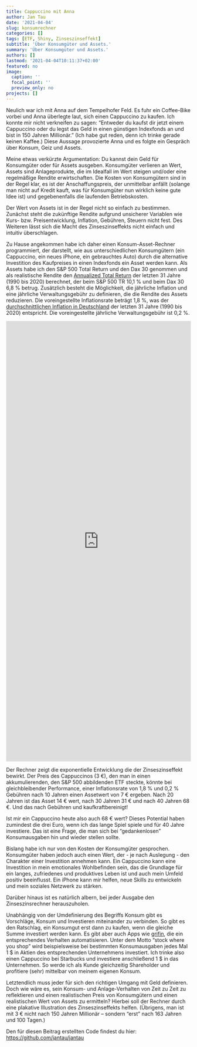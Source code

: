 ```yaml
---
title: Cappuccino mit Anna
author: Jan Tau
date: '2021-04-04'
slug: konsumrechner
categories: []
tags: [ETF, Shiny, Zinseszinseffekt]
subtitle: 'Über Konsumgüter und Assets.'
summary: 'Über Konsumgüter und Assets.'
authors: []
lastmod: '2021-04-04T10:11:37+02:00'
featured: no
image:
  caption: ''
  focal_point: ''
  preview_only: no
projects: []
---
```


Neulich war ich mit Anna auf dem Tempelhofer Feld. Es fuhr ein Coffee-Bike vorbei und Anna überlegte laut, sich einen Cappuccino zu kaufen. Ich konnte mir nicht verkneifen zu sagen: "Entweder du kaufst dir jetzt einem Cappuccino oder du legst das Geld in einen günstigen Indexfonds an und bist in 150 Jahren Millionär." (Ich habe  gut reden, denn ich trinke gerade keinen Kaffee.) Diese Aussage provozierte Anna und es folgte ein Gespräch über Konsum, Geiz und Assets.

Meine etwas verkürzte Argumentation: Du kannst dein Geld für Konsumgüter oder für Assets ausgeben. Konsumgüter verlieren an Wert, Assets sind Anlageprodukte, die im Idealfall im Wert steigen und/oder eine regelmäßige Rendite erwirtschaften. Die Kosten von Konsumgütern sind in der Regel klar, es ist der Anschaffungspreis, der unmittelbar anfällt (solange man nicht auf Kredit kauft, was für Konsumgüter nun wirklich keine gute Idee ist) und gegebenenfalls die laufenden Betriebskosten. 

Der Wert von Assets ist in der Regel nicht so einfach zu bestimmen. Zunächst steht die zukünftige Rendite aufgrund unsicherer Variablen wie Kurs- bzw. Preisentwicklung, Inflation, Gebühren, Steuern nicht fest. Des Weiteren lässt sich die Macht des Zinseszinseffekts nicht einfach und intuitiv überschlagen.

Zu Hause angekommen habe ich daher einen Konsum-Asset-Rechner programmiert, der darstellt, wie aus unterschiedlichen Konsumgütern (ein Cappuccino, ein neues iPhone, ein gebrauchtes Auto) durch die alternative Investition des Kaufpreises in einen Indexfonds ein Asset werden kann. Als Assets habe ich den S&P 500 Total Return und den Dax 30 genommen und als realistische Rendite den [Annualized Total Return](https://www.investopedia.com/terms/a/annualized-total-return.asp) der letzten 31 Jahre (1990 bis 2020) berechnet, der beim S&P 500 TR 10,1 % und beim Dax 30 6,8 % betrug. Zusätzlich besteht die Möglichkeit, die jährliche Inflation und eine jährliche Verwaltungsgebühr zu definieren, die die Rendite des Assets reduzieren. Die voreingestellte Inflationsrate beträgt 1,8 %, was der [durchschnittlichen Inflation in Deutschland](https://www.laenderdaten.info/Europa/Deutschland/inflationsraten.php) der letzten 31 Jahre (1990 bis 2020) entspricht. Die voreingestellte jährliche Verwaltungsgebühr ist 0,2 %.

<iframe height="1200" width="100%" frameborder="no" src="https://jantau.shinyapps.io/cappuccino/"> </iframe>

Der Rechner zeigt die exponentielle Entwicklung die der Zinseszinseffekt bewirkt. Der Preis des Cappuccinos (3 €), den man in einen akkumulierenden, den S&P 500 abbildenden ETF steckte, könnte bei gleichbleibender Performance, einer Inflationsrate von 1,8 % und 0,2 % Gebühren nach 10 Jahren einen Assetwert von 7 € ergeben. Nach 20 Jahren ist das Asset 14 € wert, nach 30  Jahren 31 € und nach 40 Jahren 68 €. Und das nach Gebühren und kaufkraftbereinigt!

Ist mir ein Cappuccino heute also auch 68 € wert? Dieses Potential haben zumindest die drei Euro, wenn ich das lange Spiel spiele und für 40 Jahre investiere. Das ist eine Frage, die man sich bei "gedankenlosen" Konsumausgaben hin und wieder stellen sollte. 

Bislang habe ich nur von den Kosten der Konsumgüter gesprochen. Konsumgüter haben jedoch auch einen Wert, der - je nach Auslegung - den Charakter einer Investition annehmen kann. Ein Cappuccino kann eine Investition in mein emotionales Wohlbefinden sein, das die Grundlage für ein langes, zufriedenes und produktives Leben ist und auch mein Umfeld positiv beeinflusst. Ein iPhone kann mir helfen, neue Skills zu entwickeln und mein soziales Netzwerk zu stärken. 

Darüber hinaus ist es natürlich albern, bei jeder Ausgabe den Zinseszinsrechner herauszuholen.

Unabhängig von der Umdefinierung des Begriffs Konsum gibt es Vorschläge, Konsum und Investieren miteinander zu verbinden. So gibt es den Ratschlag, ein Konsumgut erst dann zu kaufen, wenn die gleiche Summe investiert werden kann. Es gibt aber auch Apps wie [grifin](https://www.grifin.com){target="_blank"}, die ein entsprechendes Verhalten automatisieren. Unter dem Motto "stock where you shop" wird beispielsweise bei bestimmten Konsumausgaben jedes Mal 1 \$ in Aktien des entsprechenden Unternehmens investiert. Ich trinke also einen Cappuccino bei Starbucks und investiere anschließend 1 \$ in das Unternehmen. So werde ich als Kunde gleichzeitig Shareholder und profitiere (sehr) mittelbar von meinem eigenen Konsum.

Letztendlich muss jeder für sich den richtigen Umgang mit Geld definieren. Doch wie wäre es, sein Konsum- und Anlage-Verhalten von Zeit zu Zeit zu reflektieren und einen realistischen Preis von Konsumgütern und einen realistischen Wert von Assets zu ermitteln? Hierbei soll der Rechner durch eine plakative Illustration des Zinseszinseffekts helfen. (Übrigens, man ist mit 3 € nicht nach 150 Jahren Millionär – sondern "erst" nach 163 Jahren und 100 Tagen.)

Den für diesen Beitrag erstellten Code findest du hier: [https://github.com/jantau/jantau](https://github.com/jantau/jantau/tree/main/content/post){target="_blank"}
